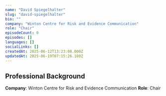 ```yaml
---
name: "David Spiegelhalter"
slug: "david-spiegelhalter"
bio: ""
company: "Winton Centre for Risk and Evidence Communication"
role: "Chair"
episodeCount: 0
episodes: []
languages: []
socialLinks: []
createdAt: 2025-06-12T13:23:08.000Z
updatedAt: 2025-06-19T07:15:26.180Z
---
```


## Professional Background

**Company**: Winton Centre for Risk and Evidence Communication
**Role**: Chair
